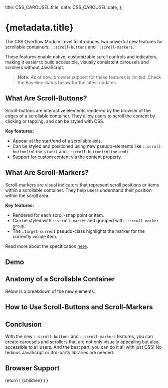 

  title: CSS_CAROUSEL.title,
  date: CSS_CAROUSEL.date,
};

# {metadata.title}

<BlogVideo
  src="/css-carousel/demo.mp4"
  posterSrc={videoPoster.src}
  caption="Figure 1: A CSS-only carousel using the new ::scroll-markers to indicate the current item."
/>



The CSS Overflow Module Level 5 introduces two powerful new features for scrollable containers: `::scroll-buttons` and `::scroll-markers`.

These features enable native, customizable scroll controls and indicators, making it easier to build accessible, visually consistent carousels and scrollers without JavaScript.

> **Note:** As of now, browser support for these features is limited. Check the Baseline status below for the latest updates.

## What Are Scroll-Buttons?
Scroll-buttons are interactive elements rendered by the browser at the edges of a scrollable container. They allow users to scroll the content by clicking or tapping, and can be styled with CSS.

<b>Key features:</b>
- Appear at the start/end of a scrollable axis.
- Can be styled and positioned using new pseudo-elements like `::scroll-button(inline-start)` and `::scroll-button(inline-end)`.
- Support for custom content via the content property.

## What Are Scroll-Markers?
Scroll-markers are visual indicators that represent scroll positions or items within a scrollable container. They help users understand their position within the scroll area.

<b>Key features:</b>
- Rendered for each scroll-snap point or item.
- Can be styled with `::scroll-marker` and grouped with `::scroll-marker-group`.
- The `:target-current` pseudo-class highlights the marker for the currently visible item.

Read more about the specification [here](https://www.w3.org/TR/css-overflow-5/#scroll-markers).

## Demo
<CarouselDemo />

## Anatomy of a Scrollable Container
Below is a breakdown of the new elements:
<ScrollButtonAnatomy />

## How to Use Scroll-Buttons and Scroll-Markers

<div className="absolute left-0 right-0 p-4 max-w-4xl xl:max-w-5xl min-h-[420px] mx-auto w-full z-50">
  <CarouselCode />
</div>

<div className="w-full h-[820px] md:h-[420px]"></div>


## Conclusion
With the new `::scroll-buttons` and `::scroll-markers` features, you can create carousels and scrollers that are not only visually appealing but also accessible to all users.
And the best part, you can do it all with just CSS!
No tedious JavaScript or 3rd-party libraries are needed.

## Browser Support

<BaselineStatus featureId="scroll-markers" />


  return (
    <MdxLayout metadata={metadata} slug={CSS_CAROUSEL.slug}>
      {children}
    </MdxLayout>
  )
}
